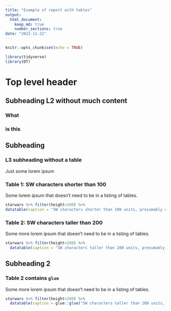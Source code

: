 ```yaml
---
title: "Example of report with tables"
output: 
  html_document:
    keep_md: true
    number_sections: true
date: "2022-11-22"
---
```

  
```r
knitr::opts_chunk$set(echo = TRUE)

library(tidyverse)
library(DT)
```

# Top level header

## Subheading L2 without much content

### What

### is this

## Subheading

### L3 subheading without a table

Just some lorem ipsum

### Table 1: SW characters shorter than 100

Some lorem ipsum that doesn't need to be in a listing of tables.

```r
starwars %>% filter(height<100) %>%
datatable(caption = "SW characters shorter than 100 units, presumably centimeters.")
```

### Table 2: SW characters taller than 200

Some more lorem ipsum that doesn't need to be in a listing of tables.

```r
starwars %>% filter(height>200) %>%
  datatable(caption = "SW characters taller than 200 units, presumably centimeters.")
```

## Subheading 2

### Table 2 contains `glue`

Some more lorem ipsum that doesn't need to be in a listing of tables.

```r
starwars %>% filter(height>200) %>%
  datatable(caption = glue::glue("SW characters taller than 200 units, presumably centimeters."))
```
